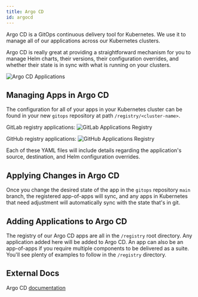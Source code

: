 ```yaml
---
title: Argo CD
id: argocd
---
```


Argo CD is a GitOps continuous delivery tool for Kubernetes. We use it to manage all of our applications across our Kubernetes clusters.

Argo CD is really great at providing a straightforward mechanism for you to manage Helm charts, their versions, their configuration overrides, and whether their state is in sync with what is running on your clusters.

![Argo CD Applications](../img/kubefirst/argocd/argocd-apps.png)

## Managing Apps in Argo CD

The configuration for all of your apps in your Kubernetes cluster can be found in your new `gitops` repository at path `/registry/<cluster-name>`.

GitLab registry applications:
![GitLab Applications Registry](../img/kubefirst/gitops/registry.png)

GitHub registry applications:
![GitHub Applications Registry](../img/kubefirst/local/gitops-registry.png)

Each of these YAML files will include details regarding the application's source, destination, and Helm configuration overrides.

## Applying Changes in Argo CD

Once you change the desired state of the app in the `gitops` repository `main` branch, the registered app-of-apps will sync, and any apps in Kubernetes that need adjustment will automatically sync with the state that's in git.

## Adding Applications to Argo CD

The registry of our Argo CD apps are all in the `/registry` root directory. Any application added here will be added to Argo CD. An app can also be an app-of-apps if you require multiple components to be delivered as a suite. You'll see plenty of examples to follow in the `/registry` directory.

## External Docs

Argo CD [documentation](https://argo-cd.readthedocs.io/en/stable/)

